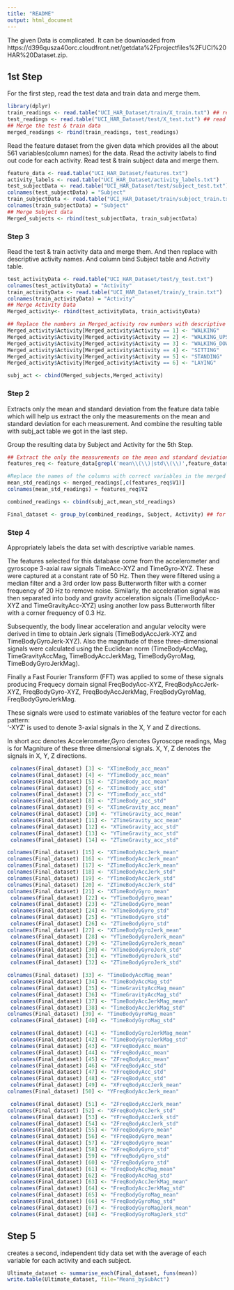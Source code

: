 ```yaml
---
title: "README"
output: html_document
---
```

The given Data is complicated. It can be downloaded from https://d396qusza40orc.cloudfront.net/getdata%2Fprojectfiles%2FUCI%20HAR%20Dataset.zip.

## 1st Step
For the first step, read the test data and train data and merge them.

```r
library(dplyr)
train_readings <- read.table("UCI_HAR_Dataset/train/X_train.txt") ## read train table
test_readings <- read.table("UCI_HAR_Dataset/test/X_test.txt") ## read test table
## Merge the test & train data
merged_readings <- rbind(train_readings, test_readings) 
```

Read the feature dataset from the given data which provides all the about 561 variables(column names) for the data. Read the activity labels to find out code for each activity. Read test & train subject data and merge them.


```r
feature_data <- read.table("UCI_HAR_Dataset/features.txt")
activity_labels <- read.table("UCI_HAR_Dataset/activity_labels.txt")
test_subjectData <- read.table("UCI_HAR_Dataset/test/subject_test.txt")
colnames(test_subjectData) = "Subject"
train_subjectData <- read.table("UCI_HAR_Dataset/train/subject_train.txt")
colnames(train_subjectData) = "Subject"
## Merge Subject data
Merged_subjects <- rbind(test_subjectData, train_subjectData)
```

### Step 3
Read the test & train activity data and merge them. And then replace with descriptive activity names. And column bind Subject table and Activity table.


```r
test_activityData <- read.table("UCI_HAR_Dataset/test/y_test.txt")
colnames(test_activityData) = "Activity"
train_activityData <- read.table("UCI_HAR_Dataset/train/y_train.txt")
colnames(train_activityData) = "Activity"
## Merge Activity Data
Merged_activity<- rbind(test_activityData, train_activityData)

## Replace the numbers in Merged_activity row numbers with descriptive activity labels (Step-3)
Merged_activity$Activity[Merged_activity$Activity == 1] <- "WALKING"
Merged_activity$Activity[Merged_activity$Activity == 2] <- "WALKING_UPSTAIRS"
Merged_activity$Activity[Merged_activity$Activity == 3] <- "WALKING_DOWNSTAIRS"
Merged_activity$Activity[Merged_activity$Activity == 4] <- "SITTING"
Merged_activity$Activity[Merged_activity$Activity == 5] <- "STANDING"
Merged_activity$Activity[Merged_activity$Activity == 6] <- "LAYING"

subj_act <- cbind(Merged_subjects,Merged_activity)
```

### Step 2
Extracts only the mean and standard deviation from the feature data table which will help us extract the only the measurements on the mean and standard deviation for each measurement.
And combine the resulting table with subj_act table we got in the last step.

Group the resulting data by Subject and Activity for the 5th Step.


```r
## Extract the only the measurements on the mean and standard deviation for each measurement
features_req <- feature_data[grepl('mean\\(\\)|std\\(\\)',feature_data$V2),]

#Replace the names of the columns with correct variables in the merged readings.
mean_std_readings <- merged_readings[,c(features_req$V1)]
colnames(mean_std_readings) = features_req$V2

combined_readings <- cbind(subj_act,mean_std_readings)

Final_dataset <- group_by(combined_readings, Subject, Activity) ## for step 5
```

### Step 4 
Appropriately labels the data set with descriptive variable names.

The features selected for this database come from the accelerometer and gyroscope 3-axial raw signals TimeAcc-XYZ and TimeGyro-XYZ. These were captured at a constant rate of 50 Hz. Then they were filtered using a median filter and a 3rd order low pass Butterworth filter with a corner frequency of 20 Hz to remove noise. Similarly, the acceleration signal was then separated into body and gravity acceleration signals (TimeBodyAcc-XYZ and TimeGravityAcc-XYZ) using another low pass Butterworth filter with a corner frequency of 0.3 Hz. 

Subsequently, the body linear acceleration and angular velocity were derived in time to obtain Jerk signals (TimeBodyAccJerk-XYZ and TimeBodyGyroJerk-XYZ). Also the magnitude of these three-dimensional signals were calculated using the Euclidean norm (TimeBodyAccMag, TimeGravityAccMag, TimeBodyAccJerkMag, TimeBodyGyroMag, TimeBodyGyroJerkMag). 

Finally a Fast Fourier Transform (FFT) was applied to some of these signals producing Frequecy domain signal FreqBodyAcc-XYZ, FreqBodyAccJerk-XYZ, FreqBodyGyro-XYZ, FreqBodyAccJerkMag, FreqBodyGyroMag, FreqBodyGyroJerkMag. 

These signals were used to estimate variables of the feature vector for each pattern:  
'-XYZ' is used to denote 3-axial signals in the X, Y and Z directions.

In short acc denotes Accelerometer,Gyro denotes Gyroscope readings, Mag is for Magniture of these three dimensional signals. X, Y, Z denotes the signals in X, Y, Z directions.


```r
 colnames(Final_dataset) [3] <- "XTimeBody_acc_mean"
 colnames(Final_dataset) [4] <- "YTimeBody_acc_mean"
 colnames(Final_dataset) [5] <- "ZTimeBody_acc_mean"
 colnames(Final_dataset) [6] <- "XTimeBody_acc_std"
 colnames(Final_dataset) [7] <- "YTimeBody_acc_std"
 colnames(Final_dataset) [8] <- "ZTimeBody_acc_std"
 colnames(Final_dataset) [9] <- "XTimeGravity_acc_mean"
 colnames(Final_dataset) [10] <- "YTimeGravity_acc_mean"
 colnames(Final_dataset) [11] <- "ZTimeGravity_acc_mean"
 colnames(Final_dataset) [12] <- "XTimeGravity_acc_std"
 colnames(Final_dataset) [13] <- "YTimeGravity_acc_std"
 colnames(Final_dataset) [14] <- "ZTimeGravity_acc_std"

colnames(Final_dataset) [15] <- "XTimeBodyAccJerk_mean"
colnames(Final_dataset) [16] <- "YTimeBodyAccJerk_mean"
colnames(Final_dataset) [17] <- "ZTimeBodyAccJerk_mean"
colnames(Final_dataset) [18] <- "XTimeBodyAccJerk_std"
colnames(Final_dataset) [19] <- "YTimeBodyAccJerk_std"
colnames(Final_dataset) [20] <- "ZTimeBodyAccJerk_std"
colnames(Final_dataset) [21] <- "XTimeBodyGyro_mean"
 colnames(Final_dataset) [22] <- "YTimeBodyGyro_mean"
 colnames(Final_dataset) [23] <- "ZTimeBodyGyro_mean"
 colnames(Final_dataset) [24] <- "XTimeBodyGyro_std"
 colnames(Final_dataset) [25] <- "YTimeBodyGyro_std"
 colnames(Final_dataset) [26] <- "ZTimeBodyGyro_std"
colnames(Final_dataset) [27] <- "XTimeBodyGyroJerk_mean"
 colnames(Final_dataset) [28] <- "YTimeBodyGyroJerk_mean"
 colnames(Final_dataset) [29] <- "ZTimeBodyGyroJerk_mean"
 colnames(Final_dataset) [30] <- "XTimeBodyGyroJerk_std"
 colnames(Final_dataset) [31] <- "YTimeBodyGyroJerk_std"
 colnames(Final_dataset) [32] <- "ZTimeBodyGyroJerk_std"

colnames(Final_dataset) [33] <- "TimeBodyAccMag_mean"
 colnames(Final_dataset) [34] <- "TimeBodyAccMag_std"
 colnames(Final_dataset) [35] <- "TimeGravityAccMag_mean"
 colnames(Final_dataset) [36] <- "TimeGravityAccMag_std"
 colnames(Final_dataset) [37] <- "TimeBodyAccJerkMag_mean"
 colnames(Final_dataset) [38] <- "TimeBodyAccJerkMag_std"
colnames(Final_dataset) [39] <- "TimeBodyGyroMag_mean"
 colnames(Final_dataset) [40] <- "TimeBodyGyroMag_std"

 colnames(Final_dataset) [41] <- "TimeBodyGyroJerkMag_mean"
 colnames(Final_dataset) [42] <- "TimeBodyGyroJerkMag_std"
 colnames(Final_dataset) [43] <- "XFreqBodyAcc_mean"
 colnames(Final_dataset) [44] <- "YFreqBodyAcc_mean"
 colnames(Final_dataset) [45] <- "ZFreqBodyAcc_mean"
 colnames(Final_dataset) [46] <- "XFreqBodyAcc_std"
 colnames(Final_dataset) [47] <- "YFreqBodyAcc_std"
 colnames(Final_dataset) [48] <- "ZFreqBodyAcc_std"
 colnames(Final_dataset) [49] <- "XFreqBodyAccJerk_mean"
colnames(Final_dataset) [50] <- "YFreqBodyAccJerk_mean"

 colnames(Final_dataset) [51] <- "ZFreqBodyAccJerk_mean"
colnames(Final_dataset) [52] <- "XFreqBodyAccJerk_std"
 colnames(Final_dataset) [53] <- "YFreqBodyAccJerk_std"
 colnames(Final_dataset) [54] <- "ZFreqBodyAccJerk_std"
 colnames(Final_dataset) [55] <- "XFreqBodyGyro_mean"
 colnames(Final_dataset) [56] <- "YFreqBodyGyro_mean"
 colnames(Final_dataset) [57] <- "ZFreqBodyGyro_mean"
 colnames(Final_dataset) [58] <- "XFreqBodyGyro_std"
 colnames(Final_dataset) [59] <- "YFreqBodyGyro_std"
 colnames(Final_dataset) [60] <- "ZFreqBodyGyro_std"
 colnames(Final_dataset) [61] <- "FreqBodyAccMag_mean"
 colnames(Final_dataset) [62] <- "FreqBodyAccMag_std"
 colnames(Final_dataset) [63] <- "FreqBodyAccJerkMag_mean"
 colnames(Final_dataset) [64] <- "FreqBodyAccJerkMag_std"
 colnames(Final_dataset) [65] <- "FreqBodyGyroMag_mean"
 colnames(Final_dataset) [66] <- "FreqBodyGyroMag_std"
 colnames(Final_dataset) [67] <- "FreqBodyGyroMagJerk_mean"
 colnames(Final_dataset) [68] <- "FreqBodyGyroMagJerk_std"
```

## Step 5 
creates a second, independent tidy data set with the average of each variable for each activity and each subject.
``` r
Ultimate_dataset <- summarise_each(Final_dataset, funs(mean))
write.table(Ultimate_dataset, file="Means_bySubAct")
```

